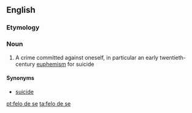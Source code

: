 ==English==

===Etymology===
{{etyl|la|en}} {{term|fel||felon|lang=la}} {{term|de||of|lang=la}} {{term|se||himself|lang=la}}

===Noun===
{{en-noun|-}}

# A crime committed against oneself, in particular an early twentieth-century [[euphemism]] for suicide

====Synonyms====
* [[suicide]]

[[pt:felo de se]]
[[ta:felo de se]]
